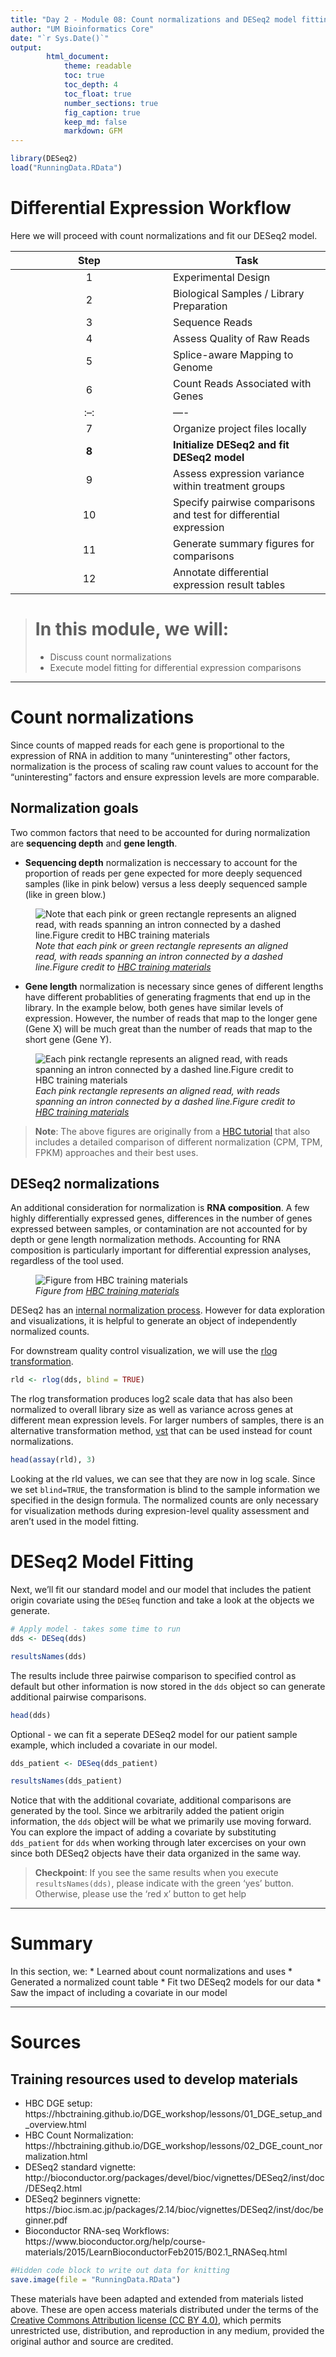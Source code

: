 ```yaml
---
title: "Day 2 - Module 08: Count normalizations and DESeq2 model fitting"
author: "UM Bioinformatics Core"
date: "`r Sys.Date()`"
output:
        html_document:
            theme: readable
            toc: true
            toc_depth: 4
            toc_float: true
            number_sections: true
            fig_caption: true
            keep_md: false
            markdown: GFM
---
```


<!--- Allow the page to be wider --->
<style>
    body .main-container {
        max-width: 1200px;
    }
</style>


```r
library(DESeq2)
load("RunningData.RData")
```


# Differential Expression Workflow

Here we will proceed with count normalizations and fit our DESeq2 model.

| Step | Task |
| :--: | ---- |
| 1 | Experimental Design |
| 2 | Biological Samples / Library Preparation |
| 3 | Sequence Reads |
| 4 | Assess Quality of Raw Reads |
| 5 | Splice-aware Mapping to Genome |
| 6 | Count Reads Associated with Genes |
| :--: | ---- |
| 7 | Organize project files locally |
| **8** | **Initialize DESeq2 and fit DESeq2 model** |
| 9 | Assess expression variance within treatment groups |
| 10 | Specify pairwise comparisons and test for differential expression |
| 11 | Generate summary figures for comparisons |
| 12 | Annotate differential expression result tables |


> # In this module, we will:
> * Discuss count normalizations
> * Execute model fitting for differential expression comparisons

---

# Count normalizations

Since counts of mapped reads for each gene is proportional to the expression of RNA in addition to many “uninteresting” other factors, normalization is the process of scaling raw count values to account for the “uninteresting” factors and ensure expression levels are more comparable.

## Normalization goals

Two common factors that need to be accounted for during normalization are **sequencing depth** and **gene length**.    

* **Sequencing depth** normalization is neccessary to account for the proportion of reads per gene expected for more deeply sequenced samples (like in pink below) versus a less deeply sequenced sample (like in green blow.)    

![*Note that each pink or green rectangle represents an aligned read, with reads spanning an intron connected by a dashed line.Figure credit to [HBC  training materials](https://hbctraining.github.io/DGE_workshop/lessons/02_DGE_count_normalization.html)*](./images/normalization_methods_depth.png)    

    
* **Gene length** normalization is necessary since genes of different lengths have different probablities of generating fragments that end up in the library. In the example below, both genes have similar levels of expression. However, the number of reads that map to the longer gene (Gene X) will be much great than the number of reads that map to the short gene (Gene Y).    

![*Each pink rectangle represents an aligned read, with reads spanning an intron connected by a dashed line.Figure credit to [HBC  training materials](https://hbctraining.github.io/DGE_workshop/lessons/02_DGE_count_normalization.html)*](./images/normalization_methods_length.png)      
    
> **Note**: The above figures are originally from a [HBC  tutorial](https://hbctraining.github.io/DGE_workshop/lessons/02_DGE_count_normalization.html) that also includes a detailed comparison of different normalization (CPM, TPM, FPKM) approaches and their best uses.

## DESeq2 normalizations

An additional consideration for normalization is **RNA composition**. A few highly differentially expressed genes, differences in the number of genes expressed between samples, or contamination are not accounted for by depth or gene length normalization methods. Accounting for RNA composition is particularly important for differential expression analyses, regardless of the tool used.

![*Figure from [HBC  training materials](https://hbctraining.github.io/DGE_workshop/lessons/02_DGE_count_normalization.html)*](./images/normalization_methods_composition.png)

    
DESeq2 has an [internal normalization process](https://genomebiology.biomedcentral.com/articles/10.1186/gb-2010-11-10-r106). However for data exploration and visualizations, it is helpful to generate an object of independently normalized counts.

For downstream quality control visualization, we will use the [rlog transformation](http://bioconductor.org/packages/devel/bioc/vignettes/DESeq2/inst/doc/DESeq2.html#count-data-transformations).


```r
rld <- rlog(dds, blind = TRUE)
```

The rlog transformation produces log2 scale data that has also been normalized to overall library size as well as variance across genes at different mean expression levels. For larger numbers of samples, there is an alternative transformation method, [vst](http://www.bioconductor.org/packages/release/bioc/vignettes/DESeq2/inst/doc/DESeq2.html#count-data-transformations) that can be used instead for count normalizations. 


```r
head(assay(rld), 3)
```

Looking at the rld values, we can see that they are now in log scale. Since we set `blind=TRUE`, the transformation is blind to the sample information we specified in the design formula. The normalized counts are only necessary for visualization methods during expresion-level quality assessment and aren't used in the model fitting. 

# DESeq2 Model Fitting

Next, we'll fit our standard model and our model that includes the patient origin covariate using the `DESeq` function and take a look at the objects we generate. 
```r
# Apply model - takes some time to run
dds <- DESeq(dds)
```
```r
resultsNames(dds)
```

The results include three pairwise comparison to specified control as default but other information is now stored in the `dds` object so can generate additional pairwise comparisons.

```r
head(dds)
```

Optional - we can fit a seperate DESeq2 model for our patient sample example, which included a covariate in our model. 
```r
dds_patient <- DESeq(dds_patient)
```
```r
resultsNames(dds_patient)
```

Notice that with the additional covariate, additional comparisons are generated by the tool. Since we arbitrarily added the patient origin information, the `dds` object will be what we primarily use moving forward. You can explore the impact of adding a covariate by substituting `dds_patient` for `dds` when working through later excercises on your own since both DESeq2 objects have their data organized in the same way.

> **Checkpoint**: If you see the same results when you execute `resultsNames(dds)`, please indicate with the green 'yes' button. Otherwise, please use the 'red x' button to get help


---

# Summary 

In this section, we:
* Learned about count normalizations and uses
* Generated a normalized count table
* Fit two DESeq2 models for our data
* Saw the impact of including a covariate in our model

---

# Sources
## Training resources used to develop materials
* HBC DGE setup: https://hbctraining.github.io/DGE_workshop/lessons/01_DGE_setup_and_overview.html
* HBC Count Normalization: https://hbctraining.github.io/DGE_workshop/lessons/02_DGE_count_normalization.html
* DESeq2 standard vignette: http://bioconductor.org/packages/devel/bioc/vignettes/DESeq2/inst/doc/DESeq2.html
* DESeq2 beginners vignette: https://bioc.ism.ac.jp/packages/2.14/bioc/vignettes/DESeq2/inst/doc/beginner.pdf
* Bioconductor RNA-seq Workflows: https://www.bioconductor.org/help/course-materials/2015/LearnBioconductorFeb2015/B02.1_RNASeq.html



```r
#Hidden code block to write out data for knitting
save.image(file = "RunningData.RData")
```


These materials have been adapted and extended from materials listed above. These are open access materials distributed under the terms of the [Creative Commons Attribution license (CC BY 4.0)](http://creativecommons.org/licenses/by/4.0/), which permits unrestricted use, distribution, and reproduction in any medium, provided the original author and source are credited.
